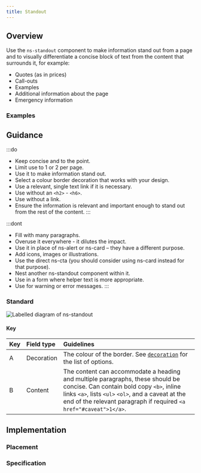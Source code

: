```yaml
---
title: Standout
---
```




## Overview

<CompDetails name={componentName} />

Use the `ns-standout` component to make information stand out from a page and to visually differentiate a concise block of text from the content that surrounds it, for example:

- Quotes (as in prices)
- Call-outs
- Examples
- Additional information about the page
- Emergency information

### Examples

<ExampleViewer type="standard" />

## Guidance

:::do
- Keep concise and to the point.
- Limit use to 1 or 2 per page.
- Use it to make information stand out.
- Select a colour border decoration that works with your design.
- Use a relevant, single text link if it is necessary.
- Use without an `<h2>` - `<h6>`.
- Use without a link.
- Ensure the information is relevant and important enough to stand out from the rest of the content.
:::

:::dont
- Fill with many paragraphs.
- Overuse it everywhere - it dilutes the impact.
- Use it in place of ns-alert or ns-card – they have a different purpose.
- Add icons, images or illustrations.
- Use the direct ns-cta (you should consider using ns-card instead for that purpose).
- Nest another ns-standout component within it.
- Use in a form where helper text is more appropriate.
- Use for warning or error messages.
:::

### Standard

![Labelled diagram of ns-standout](@assets/components/ns-standout/guidance.webp)

#### Key

| Key | Field type | Guidelines |
| :--- | :--- | :--- |
| <span class="marker">A</span> | Decoration | The colour of the border. See [`decoration`](#specification-attribute-decoration) for the list of options. |
| <span class="marker">B</span> | Content | The content can accommodate a heading and multiple paragraphs, these should be concise. Can contain bold copy `<b>`, inline links `<a>`, lists `<ul>` `<ol>`, and a caveat at the end of the relevant paragraph if required `<a href="#caveat">1</a>`.|

## Implementation

### Placement

<Placement name={componentName} />

### Specification

<Specification name={componentName} />

